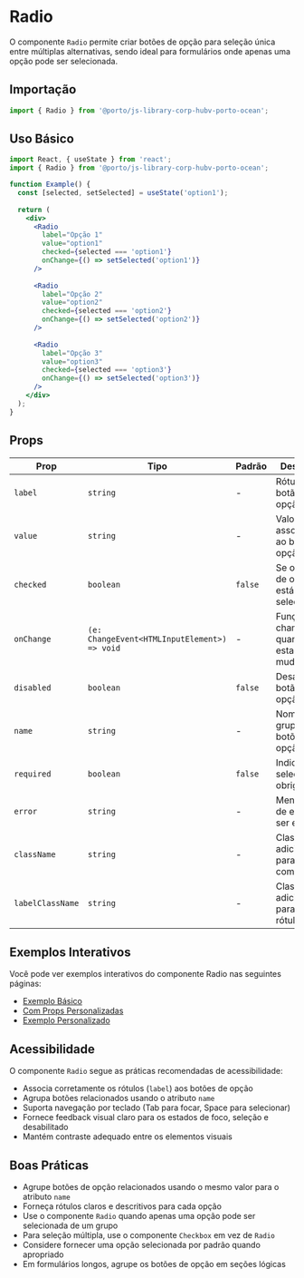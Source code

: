 

<Meta title="Components/Radio" />

# Radio

O componente `Radio` permite criar botões de opção para seleção única entre múltiplas alternativas, sendo ideal para formulários onde apenas uma opção pode ser selecionada.



## Importação

```jsx
import { Radio } from '@porto/js-library-corp-hubv-porto-ocean';
```

## Uso Básico

```jsx
import React, { useState } from 'react';
import { Radio } from '@porto/js-library-corp-hubv-porto-ocean';

function Example() {
  const [selected, setSelected] = useState('option1');
  
  return (
    <div>
      <Radio
        label="Opção 1"
        value="option1"
        checked={selected === 'option1'}
        onChange={() => setSelected('option1')}
      />
      
      <Radio
        label="Opção 2"
        value="option2"
        checked={selected === 'option2'}
        onChange={() => setSelected('option2')}
      />
      
      <Radio
        label="Opção 3"
        value="option3"
        checked={selected === 'option3'}
        onChange={() => setSelected('option3')}
      />
    </div>
  );
}
```

## Props

| Prop | Tipo | Padrão | Descrição |
|------|------|--------|-----------|
| `label` | `string` | - | Rótulo do botão de opção |
| `value` | `string` | - | Valor associado ao botão de opção |
| `checked` | `boolean` | `false` | Se o botão de opção está selecionado |
| `onChange` | `(e: ChangeEvent<HTMLInputElement>) => void` | - | Função chamada quando o estado muda |
| `disabled` | `boolean` | `false` | Desativa o botão de opção |
| `name` | `string` | - | Nome do grupo de botões de opção |
| `required` | `boolean` | `false` | Indica se a seleção é obrigatória |
| `error` | `string` | - | Mensagem de erro a ser exibida |
| `className` | `string` | - | Classe CSS adicional para o componente |
| `labelClassName` | `string` | - | Classe CSS adicional para o rótulo |

## Exemplos Interativos

Você pode ver exemplos interativos do componente Radio nas seguintes páginas:

- [Exemplo Básico](/story/components-radio-examples--default)
- [Com Props Personalizadas](/story/components-radio-examples--with-custom-props)
- [Exemplo Personalizado](/story/components-radio-examples--custom-example)
## Acessibilidade

O componente `Radio` segue as práticas recomendadas de acessibilidade:

- Associa corretamente os rótulos (`label`) aos botões de opção
- Agrupa botões relacionados usando o atributo `name`
- Suporta navegação por teclado (Tab para focar, Space para selecionar)
- Fornece feedback visual claro para os estados de foco, seleção e desabilitado
- Mantém contraste adequado entre os elementos visuais

## Boas Práticas

- Agrupe botões de opção relacionados usando o mesmo valor para o atributo `name`
- Forneça rótulos claros e descritivos para cada opção
- Use o componente `Radio` quando apenas uma opção pode ser selecionada de um grupo
- Para seleção múltipla, use o componente `Checkbox` em vez de `Radio`
- Considere fornecer uma opção selecionada por padrão quando apropriado
- Em formulários longos, agrupe os botões de opção em seções lógicas
